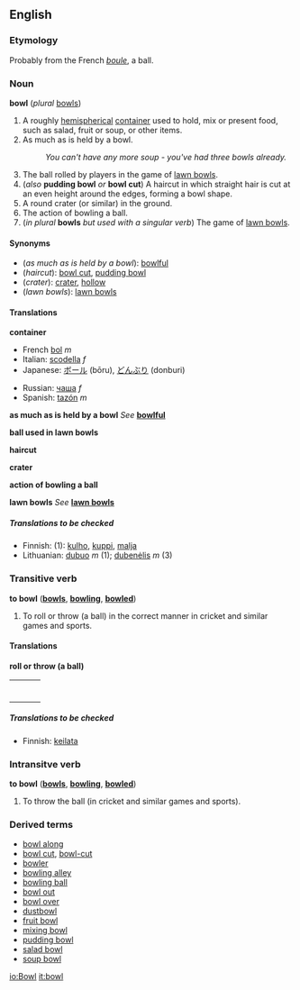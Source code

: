 ==English==
===Etymology===
Probably from the French ''[[boule]]'', a ball.

===Noun===
'''bowl''' (''plural'' [[bowls]])

#A roughly [[hemispherical]] [[container]] used to hold, mix or present food, such as salad, fruit or soup, or other items.
#As much as is held by a bowl.
#:''You can't have any more soup - you've had three bowls already.''
#The ball rolled by players in the game of [[lawn bowls]].
#(''also'' '''pudding bowl''' ''or'' '''bowl cut''') A haircut in which straight hair is cut at an even height around the edges, forming a bowl shape.
# A round crater (or similar) in the ground.
# The action of bowling a ball.
#(''in plural'' '''bowls''' ''but used with a singular verb'') The game of [[lawn bowls]].

====Synonyms====
*(''as much as is held by a bowl''): [[bowlful]]
*(''haircut''): [[bowl cut]], [[pudding bowl]]
*(''crater''): [[crater]], [[hollow]]
*(''lawn bowls''): [[lawn bowls]]

====Translations====

'''container'''
{{top}}
*French [[bol]] ''m''
*Italian: [[scodella]] ''f''
*Japanese: [[ボール]] (bōru), [[どんぶり]] (donburi)
{{mid}}
*Russian: [[чаша]] ''f''
*Spanish: [[tazón]] ''m''
{{bottom}}

'''as much as is held by a bowl'''
''See'' '''[[bowlful]]'''

'''ball used in lawn bowls'''
{{top}}
{{mid}}
{{bottom}}

'''haircut'''
{{top}}
{{mid}}
{{bottom}}

'''crater'''
{{top}}
{{mid}}
{{bottom}}

'''action of bowling a ball'''
{{top}}
{{mid}}
{{bottom}}

'''lawn bowls'''
''See'' '''[[lawn bowls]]'''

=====Translations to be checked=====
<!--Remove this section once all of the translations below have been moved into the tables above.-->
{{checktrans}}

*Finnish: (1): [[kulho]], [[kuppi]], [[malja]]
*Lithuanian: [[dubuo]] ''m'' (1); [[dubenėlis]] ''m'' (3)

===Transitive verb===
'''to bowl''' ('''[[bowls]]''', '''[[bowling]]''', '''[[bowled]]''')

#To roll or throw (a ball) in the correct manner in cricket and similar games and sports.
<!--disputed: #To serve (food).-->

====Translations====

'''roll or throw (a ball)'''
{| border=0  width=100%
|-
|bgcolor="#FFFFE0" valign=top width=48%|
{|
<!--Put translations for languages from A to I here-->
|}
| width=1% |
|bgcolor="#FFFFE0" valign=top width=48%|
{|
<!--Put translations for languages from J to Z here-->
|}
|}

=====Translations to be checked=====
<!--Remove this section once all of the translations below have been moved into the tables above.-->
{{checktrans}}
*Finnish: [[keilata]]

===Intransitve verb===
'''to bowl''' ('''[[bowls]]''', '''[[bowling]]''', '''[[bowled]]''')

#To throw the ball (in cricket and similar games and sports).

===Derived terms===
*[[bowl along]]
*[[bowl cut]], [[bowl-cut]]<!-- a hairstyle; may be hyphenated -->
*[[bowler]]
*[[bowling alley]]
*[[bowling ball]]
*[[bowl out]]
*[[bowl over]]
*[[dustbowl]]
*[[fruit bowl]]
*[[mixing bowl]]
*[[pudding bowl]]
*[[salad bowl]]
*[[soup bowl]]

[[io:Bowl]]
[[it:bowl]]